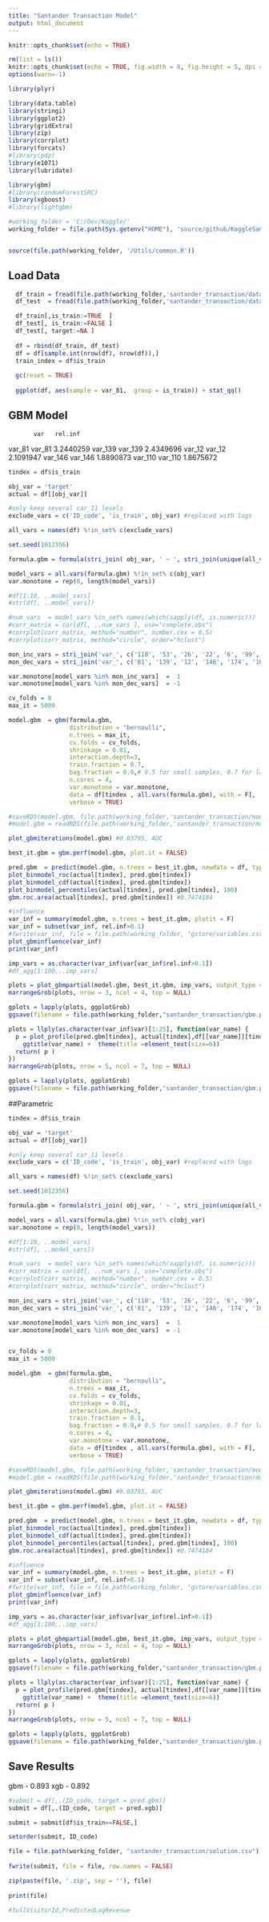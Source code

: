 ```yaml
---
title: "Santander Transaction Model"
output: html_document
---
```


```r
knitr::opts_chunk$set(echo = TRUE)

rm(list = ls())
knitr::opts_chunk$set(echo = TRUE, fig.width = 8, fig.height = 5, dpi = 240)
options(warn=-1)

library(plyr)

library(data.table)
library(stringi)
library(ggplot2)
library(gridExtra)
library(zip)
library(corrplot)
library(forcats)
#library(pdp)
library(e1071)
library(lubridate)

library(gbm)
#library(randomForestSRC)
library(xgboost)
#library(lightgbm)

#working_folder = 'C:/Dev/Kaggle/'
working_folder = file.path(Sys.getenv("HOME"), 'source/github/KaggleSandbox/')


source(file.path(working_folder, '/Utils/common.R'))
```

## Load Data

```r

  df_train = fread(file.path(working_folder,'santander_transaction/data/train.csv'), check.names=T)#, nrows = 10000)
  df_test  = fread(file.path(working_folder,'santander_transaction/data/test.csv'),  check.names=T)#, nrows = 10000)

  df_train[,is_train:=TRUE  ]
  df_test[, is_train:=FALSE ]
  df_test[, target:=NA ]
  
  df = rbind(df_train, df_test)
  df = df[sample.int(nrow(df), nrow(df)),]
  train_index = df$is_train
  
  gc(reset = TRUE)
  
  ggplot(df, aes(sample = var_81,  group = is_train)) + stat_qq()
```

## GBM Model
           var   rel.inf
var_81   var_81 3.2440259
var_139 var_139 2.4349696
var_12   var_12 2.1091947
var_146 var_146 1.8890873
var_110 var_110 1.8675672


```r

tindex = df$is_train

obj_var = 'target'
actual = df[[obj_var]]

#only keep several car_11 levels
exclude_vars = c('ID_code', 'is_train', obj_var) #replaced with logs

all_vars = names(df) %!in_set% c(exclude_vars)

set.seed(1012356)

formula.gbm = formula(stri_join( obj_var, ' ~ ', stri_join(unique(all_vars), collapse = ' + ')))

model_vars = all.vars(formula.gbm) %!in_set% c(obj_var)
var.monotone = rep(0, length(model_vars))

#df[1:10, ..model_vars]
#str(df[, ..model_vars])

#num_vars  = model_vars %in_set% names(which(sapply(df, is.numeric)))
#corr_matrix = cor(df[, ..num_vars ], use="complete.obs")
#corrplot(corr_matrix, method="number", number.cex = 0.5)
#corrplot(corr_matrix, method="circle", order="hclust")

mon_inc_vars = stri_join('var_', c('110', '53', '26', '22', '6', '99', '2', '78'))
mon_dec_vars = stri_join('var_', c('81', '139', '12', '146', '174', '166', '109', '80', '76', '165', '21', '198'))

var.monotone[model_vars %in% mon_inc_vars]  =  1
var.monotone[model_vars %in% mon_dec_vars]  = -1

cv_folds = 0
max_it = 5000

model.gbm  = gbm(formula.gbm,
                 distribution = "bernoulli",
                 n.trees = max_it,
                 cv.folds = cv_folds,
                 shrinkage = 0.01,
                 interaction.depth=3,
                 train.fraction = 0.7,
                 bag.fraction = 0.9,# 0.5 for small samples, 0.7 for large
                 n.cores = 4,
                 var.monotone = var.monotone,
                 data = df[tindex , all.vars(formula.gbm), with = F],
                 verbose = TRUE)

#saveRDS(model.gbm, file.path(working_folder,'santander_transaction/model_gbm.rds'))
#model.gbm = readRDS(file.path(working_folder,'santander_transaction/model_gbm.rds'))

plot_gbmiterations(model.gbm) #0.03795, AUC

best_it.gbm = gbm.perf(model.gbm, plot.it = FALSE)

pred.gbm  = predict(model.gbm, n.trees = best_it.gbm, newdata = df, type = 'response')
plot_binmodel_roc(actual[tindex], pred.gbm[tindex])
plot_binmodel_cdf(actual[tindex], pred.gbm[tindex])
plot_binmodel_percentiles(actual[tindex], pred.gbm[tindex], 100)
gbm.roc.area(actual[tindex], pred.gbm[tindex]) #0.7474184

#influence
var_inf = summary(model.gbm, n.trees = best_it.gbm, plotit = F)
var_inf = subset(var_inf, rel.inf>0.1)
#fwrite(var_inf, file = file.path(working_folder, "gstore/variables.csv"), row.names = FALSE)
plot_gbminfluence(var_inf)
print(var_inf)

imp_vars = as.character(var_inf$var[var_inf$rel.inf>0.1])
#df_agg[1:100,..imp_vars]

plots = plot_gbmpartial(model.gbm, best_it.gbm, imp_vars, output_type = 'response')
marrangeGrob(plots, nrow = 3, ncol = 4, top = NULL)

gplots = lapply(plots, ggplotGrob)
ggsave(filename = file.path(working_folder,"santander_transaction/gbm.pd.d3.pdf"), plot = marrangeGrob(gplots, nrow=4, ncol=5), device = 'pdf', width = 11, height = 8.5, dpi = 240)

plots = llply(as.character(var_inf$var)[1:25], function(var_name) {
  p = plot_profile(pred.gbm[tindex], actual[tindex],df[[var_name]][tindex], error_band = 'binom') +
    ggtitle(var_name) +  theme(title =element_text(size=6))
  return( p )
})
marrangeGrob(plots, nrow = 5, ncol = 7, top = NULL)

gplots = lapply(plots, ggplotGrob)
ggsave(filename = file.path(working_folder,"santander_transaction/gbm.profiles.d3.pdf"), plot = marrangeGrob(gplots, nrow=4, ncol=5), device = 'pdf', width = 11, height = 8.5, dpi = 240)

```

##Parametric 
```r

tindex = df$is_train

obj_var = 'target'
actual = df[[obj_var]]

#only keep several car_11 levels
exclude_vars = c('ID_code', 'is_train', obj_var) #replaced with logs

all_vars = names(df) %!in_set% c(exclude_vars)

set.seed(1012356)

formula.gbm = formula(stri_join( obj_var, ' ~ ', stri_join(unique(all_vars), collapse = ' + ')))

model_vars = all.vars(formula.gbm) %!in_set% c(obj_var)
var.monotone = rep(0, length(model_vars))

#df[1:10, ..model_vars]
#str(df[, ..model_vars])

#num_vars  = model_vars %in_set% names(which(sapply(df, is.numeric)))
#corr_matrix = cor(df[, ..num_vars ], use="complete.obs")
#corrplot(corr_matrix, method="number", number.cex = 0.5)
#corrplot(corr_matrix, method="circle", order="hclust")

mon_inc_vars = stri_join('var_', c('110', '53', '26', '22', '6', '99', '2', '78'))
mon_dec_vars = stri_join('var_', c('81', '139', '12', '146', '174', '166', '109', '80', '76', '165', '21', '198'))

var.monotone[model_vars %in% mon_inc_vars]  =  1
var.monotone[model_vars %in% mon_dec_vars]  = -1


cv_folds = 0
max_it = 5000

model.gbm  = gbm(formula.gbm,
                 distribution = "bernoulli",
                 n.trees = max_it,
                 cv.folds = cv_folds,
                 shrinkage = 0.01,
                 interaction.depth=3,
                 train.fraction = 0.1,
                 bag.fraction = 0.9,# 0.5 for small samples, 0.7 for large
                 n.cores = 4,
                 var.monotone = var.monotone,
                 data = df[tindex , all.vars(formula.gbm), with = F],
                 verbose = TRUE)

#saveRDS(model.gbm, file.path(working_folder,'santander_transaction/model_gbm.rds'))
#model.gbm = readRDS(file.path(working_folder,'santander_transaction/model_gbm.rds'))

plot_gbmiterations(model.gbm) #0.03795, AUC

best_it.gbm = gbm.perf(model.gbm, plot.it = FALSE)

pred.gbm  = predict(model.gbm, n.trees = best_it.gbm, newdata = df, type = 'response')
plot_binmodel_roc(actual[tindex], pred.gbm[tindex])
plot_binmodel_cdf(actual[tindex], pred.gbm[tindex])
plot_binmodel_percentiles(actual[tindex], pred.gbm[tindex], 100)
gbm.roc.area(actual[tindex], pred.gbm[tindex]) #0.7474184

#influence
var_inf = summary(model.gbm, n.trees = best_it.gbm, plotit = F)
var_inf = subset(var_inf, rel.inf>0.1)
#fwrite(var_inf, file = file.path(working_folder, "gstore/variables.csv"), row.names = FALSE)
plot_gbminfluence(var_inf)
print(var_inf)

imp_vars = as.character(var_inf$var[var_inf$rel.inf>0.1])
#df_agg[1:100,..imp_vars]

plots = plot_gbmpartial(model.gbm, best_it.gbm, imp_vars, output_type = 'response')
marrangeGrob(plots, nrow = 3, ncol = 4, top = NULL)

gplots = lapply(plots, ggplotGrob)
ggsave(filename = file.path(working_folder,"santander_transaction/gbm.pd.d3.pdf"), plot = marrangeGrob(gplots, nrow=4, ncol=5), device = 'pdf', width = 11, height = 8.5, dpi = 240)

plots = llply(as.character(var_inf$var)[1:25], function(var_name) {
  p = plot_profile(pred.gbm[tindex], actual[tindex],df[[var_name]][tindex], error_band = 'binom') +
    ggtitle(var_name) +  theme(title =element_text(size=6))
  return( p )
})
marrangeGrob(plots, nrow = 5, ncol = 7, top = NULL)

gplots = lapply(plots, ggplotGrob)
ggsave(filename = file.path(working_folder,"santander_transaction/gbm.profiles.d3.pdf"), plot = marrangeGrob(gplots, nrow=4, ncol=5), device = 'pdf', width = 11, height = 8.5, dpi = 240)

```

## Save Results
gbm - 0.893
xgb - 0.892

```r

#submit = df[,.(ID_code, target = pred.gbm)]
submit = df[,.(ID_code, target = pred.xgb)]

submit = submit[df$is_train==FALSE,]

setorder(submit, ID_code)

file = file.path(working_folder, "santander_transaction/solution.csv")
  
fwrite(submit, file = file, row.names = FALSE)

zip(paste(file, '.zip', sep = ''), file)
  
print(file)

#fullVisitorId,PredictedLogRevenue

```
